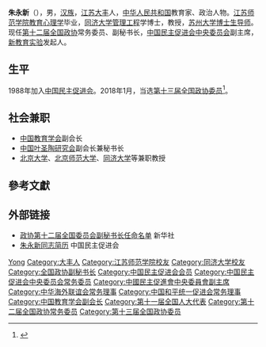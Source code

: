 {{multiple issues|
{{refimprove|time=2017-03-02T04:07:19+00:00}}
{{更新|time=2020-05-10T06:40:04+00:00}}
}}
{{Infobox_officeholder
|name = <span style="font-size: larger;">朱永新</span>
|image name =
|width = 280px
|now2 = <span style="color: blue;">[[中国人民政治协商会议|中国人民政治协商会议]]第十二、三届全国委员会常务委员、副秘书长</span>
|period2 = 2013年3月 至今
|now3 = <span style="color: blue;">[[中国民主促进会|中国民主促进会]]中央副主席</span>
|period3 = 2007年12月 至今
|now4 = <span style="color: blue;">[[中国教育学会|中国教育学会]]副会长</span>
|period4 = 2005年12月 至今
|Sex = 男
|nationality = {{PRC}}
|party = [[中国民主促进会|中国民主促进会]]
|date of birth = {{Birth year and age|1958|8}}
|place of birth = {{PRC}}[[江苏省|江苏省]][[大丰市|大丰市]]
|date of death = 
|place of death = 
|spouse = 
|relatives = 
|educate = 
* [[江苏师范学院|江苏师范学院]]教育心理学
* [[同济大学|同济大学]]管理工程博士学位
|past = 
* <span style="color: blue;">[[苏州大学|苏州大学]]教务处处长<br />（1993年1月至1997年12月）</span>
* <span style="color: blue;">[[苏州市人民政府|苏州市人民政府]]副市长<br />（1997－2007年）</span>
* <span style="color: blue;">[[中国民主促进会|中国民主促进会]]中央副主席<br />（2007年12月至今）</span>
* <span style="color: blue;">[[全国政协副秘书长|全国政协副秘书长]]<br />（2013年3月至今）</span>
|work =
}}

'''朱永新'''（{{bd|1958年|8月||catIdx=Zhu朱}}），男，[[汉族|汉族]]，[[江苏|江苏]][[大丰县|大丰]]人，[[中华人民共和国|中华人民共和国]]教育家、政治人物。[[苏州大学|江苏师范学院]][[教育心理学|教育心理学]]毕业，[[同济大学|同济大学]][[管理工程|管理工程]]学博士，教授，[[苏州大学|苏州大学]][[博士生导师|博士生导师]]。现任[[中国人民政治协商会议第十二届全国委员会|第十二届全国政协]]常务委员、副秘书长，[[中国民主促进会中央委员会|中国民主促进会中央委员会]]副主席，[[新教育实验|新教育实验]]发起人。

== 生平 ==
1988年加入[[中国民主促进会|中国民主促进会]]。2018年1月，当选[[第十三届全国政协委员|第十三届全国政协委员]]<ref>{{Cite web|url=http://sports.163.com/18/0126/06/D92BRKK400051C89.html|title=中国人民政治协商会议第十三届全国委员会委员名单|accessdate=2018-01-26|last=|work=网易|archive-url=https://web.archive.org/web/20180127143232/http://sports.163.com/18/0126/06/D92BRKK400051C89.html|archive-date=2018-01-27|dead-url=yes}}</ref>。

== 社会兼职 ==
* [[中国教育学会|中国教育学会]]副会长
* [[中国叶圣陶研究会|中国叶圣陶研究会]]副会长兼秘书长
* [[北京大学|北京大学]]、[[北京师范大学|北京师范大学]]、[[同济大学|同济大学]]等兼职教授

== 參考文獻 ==
{{reflist}}

== 外部链接 ==
* [http://www.cppcc.gov.cn/zxww/2013/03/14/ARTI1363222859322897.shtml 政协第十二届全国委员会副秘书长任命名单] {{Wayback|url=http://www.cppcc.gov.cn/zxww/2013/03/14/ARTI1363222859322897.shtml |date=20160623163517 }} 新华社
* [http://www.mj.org.cn/mjgk/xrldr/201212/t20121220_147515.htm 朱永新同志简历] {{Wayback|url=http://www.mj.org.cn/mjgk/xrldr/201212/t20121220_147515.htm |date=20200218003313 }} 中国民主促进会

{{Navboxes 
| title  = 朱永新在[[中国教育学会|中国教育学会]]的职务
| list1  =
{{中国教育学会第六届理事会}}
{{中国教育学会第七届理事会}}
}}
{{Navboxes 
| title  = 朱永新在[[中国民主促进会|中国民主促进会]]的职务
| list1  =
{{中国民主促进会第十一届中央委员会}}
{{中国民主促进会第十二届中央委员会}}
{{中国民主促进会第十三届中央委员会}}
{{中国民主促进会第十四届中央委员会}}
}}
{{Navboxes 
| title  = 朱永新在[[中华海外联谊会|中华海外联谊会]]的职务
| list1  =
{{中华海外联谊会第三届理事会}}
{{中华海外联谊会第五届理事会}}
}}
{{Navboxes 
| title  = 朱永新在[[中国和平统一促进会|中国和平统一促进会]]的职务
| list1  =
{{中国和平统一促进会第八届理事会}}
}}

{{Authority control}}
{{DEFAULTSORT:Zhu朱}}
[[Category:朱姓|Yong]]
[[Category:大丰人|Category:大丰人]]
[[Category:江苏师范学院校友|Category:江苏师范学院校友]]
[[Category:同济大学校友|Category:同济大学校友]]
[[Category:全国政协副秘书长|Category:全国政协副秘书长]]
[[Category:中国民主促进会会员|Category:中国民主促进会会员]]
[[Category:中国民主促进会中央委员会常务委员|Category:中国民主促进会中央委员会常务委员]]
[[Category:中國民主促進會中央委員會副主席|Category:中國民主促進會中央委員會副主席]]
[[Category:中华海外联谊会常务理事|Category:中华海外联谊会常务理事]]
[[Category:中国和平统一促进会常务理事|Category:中国和平统一促进会常务理事]]
[[Category:中国教育学会副会长|Category:中国教育学会副会长]]
[[Category:第十一届全国人大代表|Category:第十一届全国人大代表]]
[[Category:第十二届全国政协常务委员|Category:第十二届全国政协常务委员]]
[[Category:第十三届全国政协委员|Category:第十三届全国政协委员]]